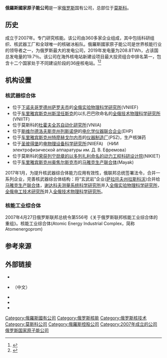 {{Infobox company}}
'''俄羅斯國家原子能公司'''是一家[[俄罗斯|俄罗斯]]国有公司，总部位于[[莫斯科|莫斯科]]。

==历史==
成立于2007年。专门研究核能。该公司由360多家企业组成，其中包括科研组织、核武器工厂和全球唯一的核破冰船队。俄羅斯國家原子能公司是世界核能行业的领导者之一，为俄罗斯最大的发电公司，2019年发电量为208.8TWh，占该国总发电量的19.7％。该公司在海外核电站新建设项目最大投资组合中排名第一，包含十二个国家处于不同建设阶段的36座核电站。<ref>{{Cite web|url=http://rosatom.ru/en/about-us/|title=About us|website=rosatom.ru|access-date=2018-02-01|archive-date=2021-02-05|archive-url=https://web.archive.org/web/20210205015038/https://www.rosatom.ru/en/about-us/}}</ref><ref>{{cite web |url=http://themoscowjournal.com/the-portfolio-of-orders-of-rosatom-reached-300-billion.html |title=Archived copy |access-date=2016-08-09 |url-status=dead |archive-url=https://web.archive.org/web/20160820180109/http://themoscowjournal.com/the-portfolio-of-orders-of-rosatom-reached-300-billion.html |archive-date=2016-08-20 }}</ref>
==机构设置==
===核武器综合体===
*位于[[下诺夫哥罗德州|下诺夫哥罗德州]][[萨罗夫市|萨罗夫市]]的[[全俄实验物理科学研究所|全俄实验物理科学研究所]](VNIIEF)
*位于[[车里雅宾斯克州|车里雅宾斯克州]][[斯涅任斯克|斯涅任斯克]]的以扎巴巴欣命名的[[全苏技术物理科学研究所|全俄技术物理科学研究所]](VNIITF)
*位于莫斯科的[[杜霍夫全苏自动化研究所|杜霍夫全苏自动化研究所]](VNIIA)
*位于[[斯维尔德洛夫斯克州|斯维尔德洛夫斯克州]][[列斯诺伊_(斯维尔德洛夫斯克州)|列斯诺伊]]的[[电化学仪器联合企业|电化学仪器联合企业]](EHP)
*位于[[车里雅宾斯克州|车里雅宾斯克州]][[特廖赫戈尔内|特廖赫戈尔内市]]的[[苏联933工厂|仪器制造厂]](PSZ)，生产核弹药
*位于[[圣彼得堡|圣彼得堡]]的[[电物理设备科学研究所|电物理设备科学研究所]](NIIEFA) （НИИ электрофизической аппаратуры им. Д. В. Ефремова）
*位于莫斯科的[[荣获列宁勋章的以多列扎利命名的动力工程科研设计院|荣获列宁勋章的以多列扎利命名的动力工程科研设计院]](NIKIET)
*位于[[车里雅宾斯克州|车里雅宾斯克州]][[奥焦尔斯克_(车里雅宾斯克州)|奥焦尔斯克市]]的[[马雅克生产联合体|马雅克生产联合体]](Mayak)

2017年1月，为提升核武器综合体能力应用有效性，俄联邦总统签署法令，合并一系列企业，完善核武器综合体结构：将“玄武岩”企业([[萨拉托夫州|萨拉托夫州]][[拉斯科沃|拉斯科沃]])合并给[[马雅克生产联合体|马雅克生产联合体]]，[[谢达科夫测量系统科学研究所|谢达科夫测量系统科学研究所]]并入[[全俄实验物理科学研究所|全俄实验物理科学研究所]]，[[全俄电工技术研究所|全俄电工技术研究所]]并入[[全俄技术物理科学研究所|全俄技术物理科学研究所]]。

===核能工业综合体===
2007年4月27日俄罗斯联邦总统令第556号《关于俄罗斯联邦核能工业综合体的重组》。核能工业综合体(Atomic Energy Industrial Complex，简称Atomenergoprom)

==参考来源==
{{reflist}}

==外部链接==
*{{Official website|http://www.rosatom.ru/en/}}
*{{Official website|https://rosatom-china.com}}（中文）
*{{Facebook|rosatom.global}}
*{{Twitter|RosatomGlobal}}
*{{Instagram|rosatom_ru}}

{{俄罗斯国家原子能公司}}
[[Category:俄羅斯國有公司|Category:俄羅斯國有公司]]
[[Category:俄罗斯核能|Category:俄罗斯核能]]
[[Category:俄罗斯核技术|Category:俄罗斯核技术]]
[[Category:莫斯科公司|Category:莫斯科公司]]
[[Category:俄羅斯控股公司|Category:俄羅斯控股公司]]
[[Category:2007年成立的公司|Category:2007年成立的公司]]
[[Category:俄罗斯国家原子能公司|]]